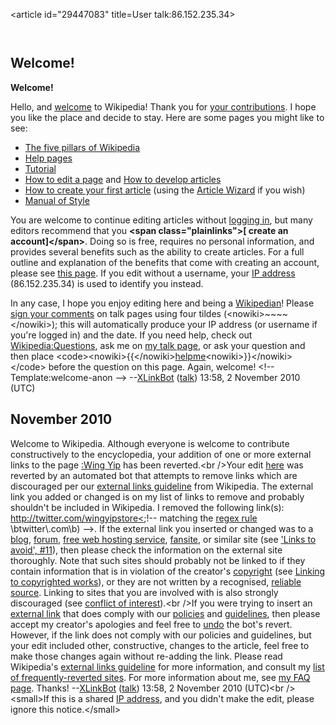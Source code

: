 <article id="29447083" title=User talk:86.152.235.34>
	<talkpage id="29447083" title="User talk:86.152.235.34">
== Welcome! ==
'''Welcome!'''

Hello, and [[Wikipedia:Introduction|welcome]] to Wikipedia! Thank you for [[Special:Contributions/86.152.235.34|your contributions]]. I hope you like the place and decide to stay. Here are some pages you might like to see:

* [[Wikipedia:Five pillars|The five pillars of Wikipedia]]
* [[Help:Contents|Help pages]]
* [[Wikipedia:Tutorial|Tutorial]]
* [[Wikipedia:How to edit a page|How to edit a page]] and [[Wikipedia:Article development|How to develop articles]]
* [[Wikipedia:Your first article|How to create your first article]] (using the [[Wikipedia:Article wizard|Article Wizard]] if you wish)
* [[Wikipedia:Manual of Style|Manual of Style]]

You are welcome to continue editing articles without [[Special:Userlogin|logging in]], but many editors recommend that you '''&lt;span class=&quot;plainlinks&quot;&gt;[{{fullurl:Special:Userlogin|type=signup}} create an account]&lt;/span&gt;'''. Doing so is free, requires no personal information, and provides several benefits such as the ability to create articles. For a full outline and explanation of the benefits that come with creating an account, please see [[Wikipedia:Why create an account?|this page]]. If you edit without a username, your [[IP address]] (86.152.235.34) is used to identify you instead.

In any case, I hope you enjoy editing here and being a [[Wikipedia:Wikipedians|Wikipedian]]! Please [[Wikipedia:Signatures|sign your comments]] on talk pages using four tildes (&lt;nowiki&gt;~~~~&lt;/nowiki&gt;); this will automatically produce your IP address (or username if you're logged in) and the date. If you need help, check out [[Wikipedia:Questions]], ask me on [[User talk:XLinkBot|my talk page]], or ask your question and then place &lt;code&gt;&lt;nowiki&gt;{{&lt;/nowiki&gt;[[:Category:Wikipedians looking for help|helpme]]&lt;nowiki&gt;}}&lt;/nowiki&gt;&lt;/code&gt; before the question on this page. Again, welcome! &lt;!-- Template:welcome-anon --&gt;  --[[User:XLinkBot|XLinkBot]] ([[User talk:XLinkBot|talk]]) 13:58, 2 November 2010 (UTC)
== November 2010 ==
Welcome to Wikipedia. Although everyone is welcome to contribute constructively to the encyclopedia, your addition of one or more external links to the page [[:Wing Yip]] has been reverted.&lt;br /&gt;Your edit [http://en.wikipedia.org/w/index.php?diff=394378267&amp;oldid=391823081 here] was reverted by an automated bot that attempts to remove links which are discouraged per our [[WP:EL|external links guideline]] from Wikipedia.  The external link you added or changed is on my list of links to remove and probably shouldn't be included in Wikipedia.  I removed the following link(s): http://twitter.com/wingyipstore&lt;!-- matching the [[regex|regex rule]] \btwitter\.com\b) --&gt;. If the external link you inserted or changed was to a [[blog]], [[forum]], [[free web hosting service]], [[fansite]], or similar site (see [[WP:ELNO|'Links to avoid', #11]]), then please check the information on the external site thoroughly. Note that such sites should probably not be linked to if they contain information that is in violation of the creator's [[Wikipedia:COPYRIGHT|copyright]] (see [[Wikipedia:COPYRIGHT#Linking to copyrighted works|Linking to copyrighted works]]), or they are not written by a recognised, [[Wikipedia:Reliable sources|reliable source]]. Linking to sites that you are involved with is also strongly discouraged (see [[Wikipedia:Conflict of interest|conflict of interest]]).&lt;br /&gt;If you were trying to insert an [[Wikipedia:External links|external link]] that does comply with our [[Wikipedia:List of policies|policies]] and [[Wikipedia:List of guidelines|guidelines]], then please accept my creator's apologies and feel free to [[WP:UNDO|undo]] the bot's revert.  However, if the link does not comply with our policies and guidelines, but your edit included other, constructive, changes to the article, feel free to make those changes again without re-adding the link.  Please read Wikipedia's [[WP:EL|external links guideline]] for more information, and consult my [[User:XLinkBot/Reversion reasons|list of frequently-reverted sites]]. For more information about me, see [[User:XLinkBot/FAQ|my FAQ page]]. Thanks! --[[User:XLinkBot|XLinkBot]] ([[User talk:XLinkBot|talk]]) 13:58, 2 November 2010 (UTC)&lt;br /&gt;&lt;small&gt;If this is a shared [[IP address]], and you didn't make the edit, please ignore this notice.&lt;/small&gt;
	</talkpage>
</article>